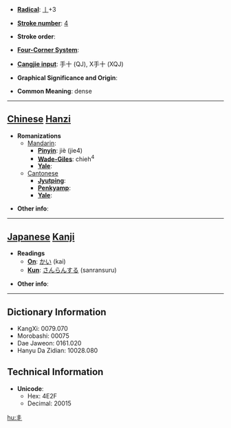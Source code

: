 * '''[[Wiktionary:Chinese radical index| Radical]]''': [[Wiktionary:Chinese radical index 丨|丨]]+3

* '''[[Wiktionary:Chinese total strokes index|Stroke number]]''': [[Wiktionary:Chinese total strokes index 4|4]]

* '''Stroke order''': 

* '''[[Wiktionary:Chinese four corner index|Four-Corner System]]''': 

* '''[[Wiktionary:Chinese Cangjie index|Cangjie input]]''': 手十 (QJ), X手十 (XQJ)

* '''Graphical Significance and Origin''': 

* '''Common Meaning''': dense

----

== [[Chinese]] [[Hanzi]] ==

* '''Romanizations'''
** [[Mandarin]]:
*** '''[[Pinyin]]''': jiè (jie4)
*** '''[[Wade-Giles]]''': chieh<sup>4</sup>
*** '''[[Yale]]''': 
**[[Cantonese]]
***'''[[Jyutping]]''':
***'''[[Penkyamp]]''': 
***'''[[Yale]]''': 

* '''Other info''': 

----

== [[Japanese]] [[Kanji]] ==

* '''Readings'''
** '''[[On]]''': [[かい]] (kai)
** '''[[Kun]]''': [[さんらんする]] (sanransuru)

* '''Other info''':  

----

== Dictionary Information ==

* KangXi: 0079.070
* Morobashi: 00075
* Dae Jaweon: 0161.020
* Hanyu Da Zidian: 10028.080

== Technical Information ==

* '''Unicode''':
** Hex: 4E2F
** Decimal: 20015

[[hu:丯]]